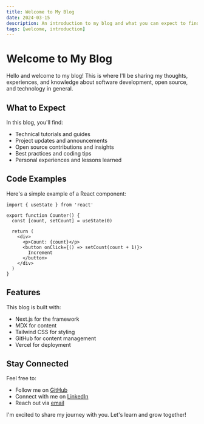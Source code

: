 ```yaml
---
title: Welcome to My Blog
date: 2024-03-15
description: An introduction to my blog and what you can expect to find here.
tags: [welcome, introduction]
---
```


# Welcome to My Blog

Hello and welcome to my blog! This is where I'll be sharing my thoughts, experiences, and knowledge about software development, open source, and technology in general.

## What to Expect

In this blog, you'll find:

- Technical tutorials and guides
- Project updates and announcements
- Open source contributions and insights
- Best practices and coding tips
- Personal experiences and lessons learned

## Code Examples

Here's a simple example of a React component:

```tsx
import { useState } from 'react'

export function Counter() {
  const [count, setCount] = useState(0)

  return (
    <div>
      <p>Count: {count}</p>
      <button onClick={() => setCount(count + 1)}>
        Increment
      </button>
    </div>
  )
}
```

## Features

This blog is built with:

- Next.js for the framework
- MDX for content
- Tailwind CSS for styling
- GitHub for content management
- Vercel for deployment

## Stay Connected

Feel free to:

- Follow me on [GitHub](https://github.com/sakthiish12)
- Connect with me on [LinkedIn](https://linkedin.com/in/sakthiish)
- Reach out via [email](mailto:sakthiish12@gmail.com)

I'm excited to share my journey with you. Let's learn and grow together! 